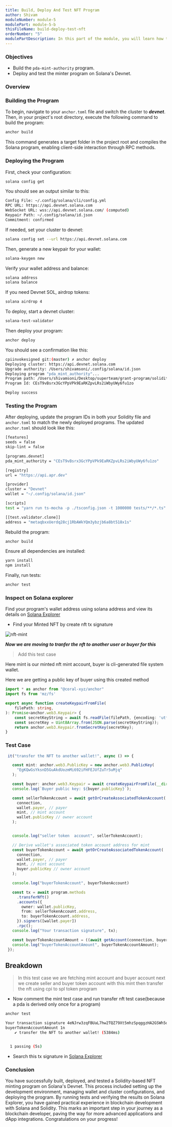 ```yaml
---
title: Build, Deploy And Test NFT Program
author: Shivam
moduleNumber: module-5
modulePart: module-5-b
thisFileName: build-deploy-test-nft
orderNumber: "5"
modulePartDescription: In this part of the module, you will learn how to build, deploy, and test a Solidity Solang program for NFT minting and transfer on Solana.
---
```


### Objectives

- Build the `pda-mint-authority` program.
- Deploy and test the minter program on Solana's Devnet.

### Overview

### Building the Program

To begin, navigate to your `anchor.toml` file and switch the cluster to **_devnet_**. Then, in your project's root directory, execute the following command to build the program:

```bash
anchor build
```

This command generates a target folder in the project root and compiles the Solana program, enabling client-side interaction through RPC methods.

### Deploying the Program

First, check your configuration:

```bash
solana config get
```

You should see an output similar to this:

```bash
Config File: ~/.config/solana/cli/config.yml
RPC URL: https://api.devnet.solana.com
WebSocket URL: wss://api.devnet.solana.com/ (computed)
Keypair Path: ~/.config/solana/id.json
Commitment: confirmed
```

If needed, set your cluster to devnet:

```bash
solana config set --url https://api.devnet.solana.com
```

Then, generate a new keypair for your wallet:

```bash
solana-keygen new
```

Verify your wallet address and balance:

```bash
solana address
solana balance
```

If you need Devnet SOL, airdrop tokens:

```bash
solana airdrop 4
```

To deploy, start a devnet cluster:

```bash
solana-test-validator
```

Then deploy your program:

```bash
anchor deploy
```

You should see a confirmation like this:

```bash
cpiinvokesigned git:(master) ✗ anchor deploy
Deploying cluster: https://api.devnet.solana.com
Upgrade authority: /Users/shivamsoni/.config/solana/id.json
Deploying program "pda_mint_authority"...
Program path: /Users/shivamsoni/Desktop/superteam/grant-program/solidityForsolana/content/module-5-pda/pda/cpitransferpda/cpiinvokesigned/target/deploy/pda_mint_authority.so...
Program Id: CEsT9vBsrx3GcYPpVPk9EaRKZpvLRs2iWbyUWy6fu1zo

Deploy success
```

### Testing the Program

After deploying, update the program IDs in both your Solidity file and `anchor.toml` to match the newly deployed programs. The updated `anchor.toml` should look like this:

```bash
[features]
seeds = false
skip-lint = false

[programs.devnet]
pda_mint_authority = "CEsT9vBsrx3GcYPpVPk9EaRKZpvLRs2iWbyUWy6fu1zo"

[registry]
url = "https://api.apr.dev"

[provider]
cluster = "Devnet"
wallet = "~/.config/solana/id.json"

[scripts]
test = "yarn run ts-mocha -p ./tsconfig.json -t 1000000 tests/**/*.ts"

[[test.validator.clone]]
address = "metaqbxxUerdq28cj1RbAWkYQm3ybzjb6a8bt518x1s"
```

Rebuild the program:

```bash
anchor build
```

Ensure all dependencies are installed:

```bash
yarn install
npm install
```

Finally, run tests:

```bash
anchor test
```


### Inspect on Solana explorer

Find your program's wallet address using solana address and view its details on [Solana Explorer](https://explorer.solana.com/?cluster=devnet)


- Find your Minted NFT by create nft tx signature

![nft-mint](/moduleimages/g-nft.jpeg)

***Now we are moving to tranfer the nft to another user or buyer
 for this*** 

> Add this test case

 Here mint is our minted nft mint account,
 buyer is cli-generated file system wallet.

 Here we are getting a public key of buyer 
 using this created method

```typescript
import * as anchor from "@coral-xyz/anchor"
import fs from 'mz/fs'

export async function createKeypairFromFile(
    filePath: string,
): Promise<anchor.web3.Keypair> {
    const secretKeyString = await fs.readFile(filePath, {encoding: 'utf8'});
    const secretKey = Uint8Array.from(JSON.parse(secretKeyString));
    return anchor.web3.Keypair.fromSecretKey(secretKey);
}
```

### Test Case

 ```typescript
  it("transfer the NFT to another wallet!", async () => {

    const mint: anchor.web3.PublicKey = new anchor.web3.PublicKey(
      "EgKQwGsYksnD5GuAkdUozmMi692iFHFEJUfZuTr5uMjq"
    );

    const buyer: anchor.web3.Keypair = await createKeypairFromFile(__dirname + "/keypairs/newowner.json");
    console.log(`Buyer public key: ${buyer.publicKey}`);

    const sellerTokenAccount = await getOrCreateAssociatedTokenAccount(
      connection,
      wallet.payer, // payer
      mint, // mint account
      wallet.publicKey // owner account
    );


    console.log("seller token  account", sellerTokenAccount);

    // Derive wallet's associated token account address for mint
    const buyerTokenAccount = await getOrCreateAssociatedTokenAccount(
      connection,
      wallet.payer, // payer
      mint, // mint account
      buyer.publicKey // owner account
    );

    console.log("buyerTokenAccount", buyerTokenAccount)

    const tx = await program.methods
      .transferNft()
      .accounts({
        owner: wallet.publicKey,
        from: sellerTokenAccount.address,
        to: buyerTokenAccount.address,
      }).signers([wallet.payer])
      .rpc();
    console.log("Your transaction signature", tx);

    const buyerTokenAccountAmount = ((await getAccount(connection, buyerTokenAccount.address)).amount);
    console.log("buyerTokenAccountAmount", buyerTokenAccountAmount);
  });
 ```

## Breakdown

> In this test case we are fetching mint account and buyer account 
> next we create seller and buyer token account with this mint
> then transfer the nft using cpi to spl token program

- Now comment the mint test case and run transfer nft test case(because a pda is derived only once for a program)

```bash
anchor test
```

```bash
Your transaction signature 4eNJrw3zqFBUaL7hw2TQZ79Xt5mhzSpqggzHA2GSWh5oBkxUC6CXELAvvsTFto4urN3UuBiSraVEGPUAjE2PWrwb
buyerTokenAccountAmount 1n
    ✔ transfer the NFT to another wallet! (5384ms)


  1 passing (5s)
  ```

- Search this tx signature in [Solana Explorer](https://explorer.solana.com/?cluster=devnet)

### Conclusion

You have successfully built, deployed, and tested a Solidity-based NFT minting program on Solana's Devnet. This process included setting up the development environment, managing wallet and cluster configurations, and deploying the program. By running tests and verifying the results on Solana Explorer, you have gained practical experience in blockchain development with Solana and Solidity. This marks an important step in your journey as a blockchain developer, paving the way for more advanced applications and dApp integrations. Congratulations on your progress!
